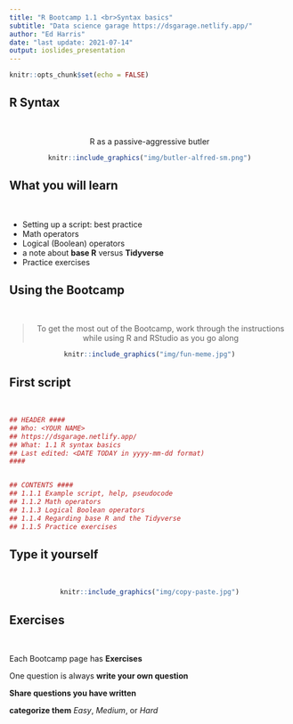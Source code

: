 ```yaml
---
title: "R Bootcamp 1.1 <br>Syntax basics"
subtitle: "Data science garage https://dsgarage.netlify.app/"
author: "Ed Harris"
date: "last update: 2021-07-14"
output: ioslides_presentation
---
```


```r
knitr::opts_chunk$set(echo = FALSE)
```

## R Syntax

&nbsp;

<center>

R as a passive-aggressive butler

```r
knitr::include_graphics("img/butler-alfred-sm.png")
```

</center>

## What you will learn

&nbsp;

- Setting up a script: best practice
- Math operators
- Logical (Boolean) operators
- a note about **base R** versus **Tidyverse**
- Practice exercises

## Using the Bootcamp

&nbsp;

<center>

> To get the most out of the Bootcamp, work through the instructions while using R and RStudio as you go along

```r
knitr::include_graphics("img/fun-meme.jpg")
```

</center>

## First script

&nbsp;

```r
## HEADER ####
## Who: <YOUR NAME>
## https://dsgarage.netlify.app/
## What: 1.1 R syntax basics
## Last edited: <DATE TODAY in yyyy-mm-dd format)
####


## CONTENTS ####
## 1.1.1 Example script, help, pseudocode  
## 1.1.2 Math operators  
## 1.1.3 Logical Boolean operators  
## 1.1.4 Regarding base R and the Tidyverse   
## 1.1.5 Practice exercises  

```

## Type it yourself

&nbsp;

<center>

```r
knitr::include_graphics("img/copy-paste.jpg")
```

</center>

## Exercises

&nbsp;

Each Bootcamp page has **Exercises**

One question is always  **write your own question**

**Share questions you have written**

**categorize them** *Easy*, *Medium*, or *Hard*

